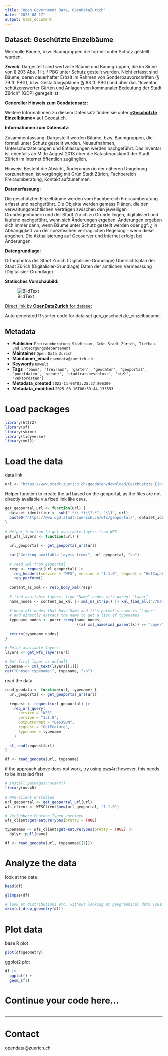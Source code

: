 ```yaml
---
title: "Open Government Data, OpenDataZurich"
date: "2025-08-17"
output: html_document
---
```


## Dataset: Geschützte Einzelbäume

Wertvolle Bäume, bzw. Baumgruppen die formell unter Schutz gestellt wurden.

**Zweck**: Dargestellt sind wertvolle Bäume und Baumgruppen, die im Sinne von § 203 Abs. 1 lit. f PBG unter Schutz gestellt wurden. Nicht erfasst sind Bäume, deren dauerhafter Erhalt im Rahmen von Sonderbauvorschriften (§ 79 ff. PBG), bzw. Gestaltungsplänen (§ 83 ff. PBG) und über das &quot;Inventar schützenswerter Gärten und Anlagen von kommunaler Bedeutung der Stadt Zürich&quot; (GDP) geregelt ist.

**Genereller Hinweis zum Geodatensatz:**


Weitere Informationen zu diesem Datensatz finden sie unter [«**Geschützte Einzelbäume»** auf Geocat.ch](https://www.geocat.ch/geonetwork/srv/ger/catalog.search#/metadata/3b9c9e18-dff7-5b44-1819-7350e4751336).				
			   

**Informationen zum Datensatz:**

Zusammenfassung: 
Dargestellt werden Bäume, bzw. Baumgruppen, die formell unter Schutz gestellt wurden. Neuaufnahmen, Unterschutzstellungen und Entlassungen werden nachgeführt. Das Inventar ist ebenfalls ab Mitte August 2013 über die Katasterauskunft der Stadt Zürich im Internet öffentlich zugänglich. 

Hinweis:
Besteht die Absicht, Änderungen in der näheren Umgebung vorzunehmen, ist vorgängig mit Grün Stadt Zürich, Fachbereich Freiraumberatung, Kontakt aufzunehmen.

**Datenerfassung:**

Die geschützten Einzelbäume werden vom Fachbereich Freiraumberatung erfasst und nachgeführt. Die Objekte werden gemäss Plänen, die den verwaltungsrechtlichen Verträgen zwischen den jeweiligen Grundeigentümern und der Stadt Zürich zu Grunde liegen, digitalisiert und laufend nachgeführt, wenn sich Änderungen ergeben. 
Änderungen ergeben sich immer dann, wenn Bäume unter Schutz gestellt werden oder ggf. ¿ in Abhängigkeit von der spezifischen vertraglichen Regelung - wenn diese abgehen. 
Die Aktualisierung auf Geoserver und Internet erfolgt bei Änderungen.

**Datengrundlage:**

Orthophotos der Stadt Zürich (Digitalisier-Grundlage)
Übersichtsplan der Stadt Zürich (Digitalisier-Grundlage)
Daten der amtlichen Vermesssung (Digitalisier-Grundlage)

**Statisches Vorschaubild:**

![BildText](https://www.gis.stadt-zuerich.ch/zueriplan_docs/geocat/3b9c9e18-dff7-5b44-1819-7350e4751336.png)



[Direct link by **OpenDataZurich** for dataset](https://data.stadt-zuerich.ch/dataset/geo_geschuetzte_einzelbaeume)

Auto generated R starter code for data set geo_geschuetzte_einzelbaeume.

## Metadata

- **Publisher** `Freiraumberatung Stadtraum, Grün Stadt Zürich, Tiefbau- und Entsorgungsdepartement`
- **Maintainer** `Open Data Zürich`
- **Maintainer_email** `opendata@zuerich.ch`
- **Keywords** `Umwelt`
- **Tags** `['baum', 'freiraum', 'garten', 'geodaten', 'geoportal', 'punktdaten', 'schutz', 'stadtratsbeschluss', 'stzh', 'vektordaten']`
- **Metadata_created** `2023-11-06T03:25:37.806300`
- **Metadata_modified** `2025-08-16T06:39:44.133593`


# Load packages

```r
library(httr2)
library(sf)
library(skimr)
library(tidyverse)
library(xml2)
```

# Load the data

data link
```r
url <- "https://www.stadt-zuerich.ch/geodaten/download/Geschuetzte_Einzelbaeume?format=geojson_link"
```


Helper function to create the url based on the geoportal, as the files are not directly available via fixed link like csvs.
```r
get_geoportal_url <- function(url) {
  dataset_identifier <- sub(".*/(.*)\\?.*", "\\1", url)
  paste0("https://www.ogd.stadt-zuerich.ch/wfs/geoportal/", dataset_identifier)
}
```

```r
# Helper function to get available layers from WFS
get_wfs_layers <- function(url) {
  
  url_geoportal <- get_geoportal_url(url)
  
  cat("Getting available layers from:", url_geoportal, "\n")
  
  # read xml from geoportal
  resp <- request(url_geoportal) |> 
    req_headers(service = "WFS", version = "1.1.0", request = "GetCapabilities") |> 
    req_perform()
  
  content_as_xml <- resp_body_xml(resp)
  
  # find available layers: find "Name" nodes with parent "Layer"
  name_nodes <- content_as_xml |> xml_ns_strip() |> xml_find_all("//Name")
  
  # keep all nodes that have Name and it's parent's name is "Layer"
  # and directly extract the name to get a list of typenames
  typename_nodes <- purrr::keep(name_nodes,
                                \(x) xml_name(xml_parent(x)) == "Layer")
  
  return(typename_nodes)
}

# Fetch available layers
layers <- get_wfs_layers(url)

# Set first layer as default
typename <- xml_text(layers[[1]])
cat("Chosen typename:", typename, "\n")
```

read the data
```r
read_geodata <- function(url, typename) {
  url_geoportal <- get_geoportal_url(url)
  
  request <- request(url_geoportal) |>
    req_url_query(
      service = "WFS",
      version = "1.1.0",
      outputFormat = "GeoJSON",
      request = "GetFeature",
      typename = typename
    )
  
  st_read(request$url)
}

df <- read_geodata(url, typename)
```

if the approach above does not work, try using [ows4r](https://eblondel.github.io/ows4R/); however, this needs to be installed first
```r
# install.packages("ows4R")
library(ows4R)

# WFS-Client erstellen
url_geoportal <- get_geoportal_url(url)
wfs_client <- WFSClient$new(url_geoportal, "1.1.0")

# Verfügbare Feature-Typen anzeigen
wfs_client$getFeatureTypes(pretty = TRUE)

typenames <- wfs_client$getFeatureTypes(pretty = TRUE) |> 
  dplyr::pull(name)

df <- read_geodata(url, typenames[[1]])
```

# Analyze the data

look at the data
```r
head(df)
```

```r
glimpse(df)
```

```r
# look at distributions etc. without looking at geographical data (skim cannot deal with geometries)
skim(st_drop_geometry(df))
```

# Plot data

base R plot
```r
plot(df$geometry)
```

ggplot2 plot
```r
df |>
  ggplot() +
  geom_sf()
```

# Continue your code here...

```r

```

------------------------------------------------------------------------

# Contact

opendata@zuerich.ch
